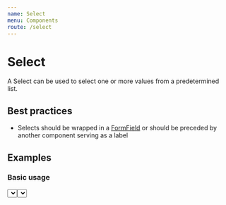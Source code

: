 ```yaml
---
name: Select
menu: Components
route: /select
---
```



# Select

A Select can be used to select one or more values from a predetermined list.

## Best practices

- Selects should be wrapped in a [FormField](/form-field) or should be preceded by another component serving as a label

## Examples

### Basic usage

<Playground>
  <Select options={[{label: 'Option 1', value: '1'},{label: "Option 2", value: '2'}]} />
</Playground>

### Multi select

<Playground>
  <Select isMulti options={[{label: 'Option 1', value: '1'},{label: "Option 2", value: '2'}]} />
</Playground>

## API

<Props of={Select} />
